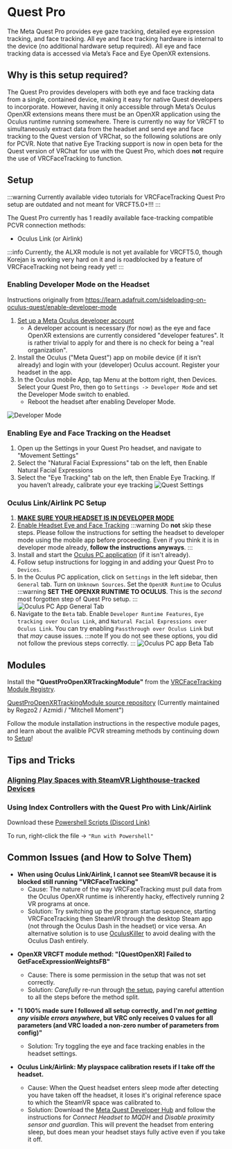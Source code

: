 
# Quest Pro

The Meta Quest Pro provides eye gaze tracking, detailed eye expression tracking, and face tracking.
All eye and face tracking hardware is internal to the device (no additional hardware setup required).
All eye and face tracking data is accessed via Meta’s Face and Eye OpenXR extensions.

## Why is this setup required?

The Quest Pro provides developers with both eye and face tracking data from a single, contained device, making it easy for native Quest developers to incorporate.
However, having it only accessible through Meta’s Oculus OpenXR extensions means there must be an OpenXR application using the Oculus runtime running somewhere.
There is currently no way for VRCFT to simultaneously extract data from the headset and send eye and face tracking to the Quest version of VRChat, so the following solutions are only for PCVR.
Note that native Eye Tracking support is now in open beta for the Quest version of VRChat for use with the Quest Pro, which does **not** require the use of VRCFaceTracking to function.

## Setup

:::warning
Currently available video tutorials for VRCFaceTracking Quest Pro setup are outdated and not meant for VRCFT5.0+!!!
:::

The Quest Pro currently has 1 readily available face-tracking compatible PCVR connection methods:

- Oculus Link (or Airlink)

:::info
Currently, the ALXR module is not yet available for VRCFT5.0, though Korejan is working very hard on it and is roadblocked by a feature of VRCFaceTracking not being ready yet!
:::

<!-- The user is free to choose whatever method they prefer more. ALXR is an open-source project and thus has many for features and customizability in the PCVR connection as compared to Airlink, but also has more bugs or quirks.
Oculus Link/Airlink is Meta’s own PCVR streaming solution, and is generally more straight-forward to set up and network stable, but also is limited in customization.

In both cases the user is expected to have the VR PC and the Quest Pro on the same network, with the PC ideally connected to the network via ethernet cable. 
You can learn more about improving your Quest PCVR streaming experience with the many guides available online.  -->

### Enabling Developer Mode on the Headset

Instructions originally from https://learn.adafruit.com/sideloading-on-oculus-quest/enable-developer-mode

1. [Set up a Meta Oculus developer account](https://developer.oculus.com/sign-up/)
    * A developer account is necessary (for now) as the eye and face OpenXR extensions are currently considered "developer features".
   It is rather trivial to apply for and there is no check for being a "real organization".
2. Install the Oculus ("Meta Quest") app on mobile device (if it isn’t already) and login with your (developer) Oculus account. Register your headset in the app.
3. In the Oculus mobile App, tap Menu at the bottom right, then Devices. Select your Quest Pro, then go to `Settings -> Developer Mode` and set the Developer Mode switch to enabled.
    * Reboot the headset after enabling Developer Mode.

![Developer Mode](img/quest/dev-mode.png)

### Enabling Eye and Face Tracking on the Headset

1. Open up the Settings in your Quest Pro headset, and navigate to "Movement Settings"
2. Select the "Natural Facial Expressions" tab on the left, then Enable Natural Facial Expressions
3. Select the "Eye Tracking" tab on the left, then Enable Eye Tracking. If you haven’t already, calibrate your eye tracking
![Quest Settings](img/quest/quest_pro_settings_eye_tracking.jpeg)

### Oculus Link/Airlink PC Setup

1. [**MAKE SURE YOUR HEADSET IS IN DEVELOPER MODE**](#enabling-developer-mode-on-the-headset)
2. [Enable Headset Eye and Face Tracking](#enabling-eye-and-face-tracking-on-the-headset)
:::warning
Do **not** skip these steps. Please follow the instructions for setting the headset to developer mode using the mobile app before proceeding. 
Even if you think it is in developer mode already, **follow the instructions anyways**.
:::
3. Install and start the [Oculus PC application](https://www.oculus.com/download_app/?id=1582076955407037) (if it isn't already).
4. Follow setup instructions for logging in and adding your Quest Pro to `Devices`.
5. In the Oculus PC application, click on `Settings` in the left sidebar, then `General` tab. Turn on `Unknown Sources`. Set the `OpenXR Runtime` to Oculus
:::warning
**SET THE OPENXR RUNTIME TO OCULUS**. This is the *second* most forgotten step of Quest Pro setup.
:::
![Oculus PC App General Tab](img/quest/oculus_pc_app_general.png)
6. Navigate to the `Beta` tab. Enable `Developer Runtime Features`, `Eye tracking over Oculus Link`, and `Natural Facial Expressions over Oculus Link`.
You can try enabling `Passthrough over Oculus Link` but that *may* cause issues. 
:::note
If you do not see these options, you did not follow the previous steps correctly.
:::
   ![Oculus PC app Beta Tab](img/quest/oculus_pc_app_beta.png)

<!-- ### ALVR/ALXR Setup

1. Install SideQuest (Advanced Installer) on your computer. https://sidequestvr.com/setup-howto
   - The SideQuest application will have a built-in tutorial for the following steps.
2. [**Set your headset to developer mode using the Oculus mobile app**](#enabling-developer-mode-on-the-headset) and..
3. [Enable Headset Eye and Face Tracking](#enabling-eye-and-face-tracking-on-the-headset)
:::warning
Do **not** skip these steps. Please follow the instructions for setting the headset to developer mode using the mobile app before proceeding. 
Even if you think it is in developer mode already, **follow the instructions anyways**. 
:::
4. Connect your Quest Pro headset to your computer with a *data-transfer* USB cable.
Once connected you will be prompted to "Allow USB debugging" and "Allow File Access". Make sure to allow both.
(You should also check the *Always allow from this computer* box to prevent the message from popping up again later)
Your headset should now be ready to be used with SideQuest.
5. Download the [latest ALXR **Quest** Client (`alxr-client-quest.apk`)](https://github.com/korejan/ALXR-experimental/releases/)
6. Use SideQuest to install `alxr-client-quest.apk` to your Quest Pro. Click the *"Install APK file from folder"* button, then select the downloaded `alxr-client-quest.apk` in the file prompt.
![How to install APKs in SideQuest](img/quest/hacks_sidequest-install-other-crop2.png)
7. Download [ALVR Server v18.2.3 (`alvr_server_windows.zip`)](https://github.com/alvr-org/ALVR/releases/tag/v18.2.3)
   - Optionally, you can try [this custom build of alvr_server v18 from korejan](https://drive.google.com/file/d/1aA1j4H97mSKebjS_puCd4-FUKnxZMBfC/view?usp=share_link) that includes the encoding changes found in alvr v19
    :::note
    Newer versions of ALVR server are incompatible with ALXR client, so only use the linked options here (for now!)
    :::
8. Unzip ``alvr_server_windows.zip`` somewhere convenient, then launch ``ALVR Launcher.exe``. Follow the initial setup procedure in the launched ALVR Server app.
9. Once the ALVR Server is up and running, launch the ``alxr_client`` app that you installed earlier on your Quest Pro.
In your Apps Library, you will need to set the category of shown apps to "Unknown Sources" to see the installed ``alxr_client``.
![Unknown Sources](img/quest/quest_pro_unknown_sources.png)
10. With ALXR client running on the headset, go back to the ALVR Server PC application and make sure you're on the "Connections" tab.
There should now be a Meta Quest Pro in the "New Clients" list, with a "Trust" button on the right side of its entry.
Click "Trust" to allow the ALVR server app to make the connection to the ALXR client app on the Quest Pro.
Back in the headset, SteamVR should now be streamed from the PC to the headset.
![After Trusting the Quest Pro in ALVR](img/quest/alvr_connection.png) 

#### If you are planning on using a USB cable instead of Wi-Fi streaming for the ALXR/ALVR connection

1. Follow the [Official ALVR Community Instructions](https://github.com/alvr-org/ALVR/wiki/Using-ALVR-through-a-USB-connection) for setting up the USB connection.
2. Change the text in the `questProIP` file to `127.0.0.1` -->

## Modules

<!-- There are two different VRCFT modules that can be used for the Quest Pro. 
If you are using the ALXR program for streaming PCVR to the headset, you *must* use Korejan's ALXR module.
Otherwise if using Oculus Link/Airlink for PCVR streaming, either module will work. -->

<!-- We'll bring the neat pagecards back once module pages become a thing -->

Install the **"QuestProOpenXRTrackingModule"** from the [VRCFaceTracking Module Registry](../vrcft-software/vrcft.mdx#module-registry).

[QuestProOpenXRTrackingModule source repository](https://github.com/regzo2/VRCFaceTracking-QuestProOpenXR) (Currently maintained by Regzo2 / Azmidi / "Mitchell Moment")

<!-- <div class="row" style={{display: 'flex',  justifyContent:'center', alignItems:'center'}}>
    <PageCard name="TofuLemon's OpenXR Module" url="../intro" description="Creates a psuedo-headless OpenXR application to pull data from Facebook's Eye/Face OpenXR extensions"/>
</div> -->

<!-- <PageCard name="Korejan's ALXR Module" url="../intro" description="Creates a psuedo-headless ALXR (OpenXR) instance to pull data from OpenXR extensions"/> -->

Follow the module installation instructions in the respective module pages, and learn about the avalible PCVR streaming methods by continuing down to [Setup](#setup)!

## Tips and Tricks

### [Aligning Play Spaces with SteamVR Lighthouse-tracked Devices](https://github.com/bdunderscore/OpenVR-SpaceCalibrator/tree/continuous-cal)

### Using Index Controllers with the Quest Pro with Link/Airlink

Download these [Powershell Scripts (Discord Link)](https://discord.com/channels/849300336128032789/1033745772979699775/1056009844701806643)

To run, right-click the file -> `"Run with Powershell"`

<!-- ### Using Index Controllers with the Quest Pro with ALVR/ALXR

The customizability of ALVR allows a few options in this regard. All following mentioned settings can be found in the "Headset" tab of the ALVR settings.

- Option 1: Completely disable the Quest Pro controllers using the checkbox next to "Controllers"
- Option 2: Set the Controller emulation to "HTC Vive Tracker". This allows real controllers such as the Index Controllers to take precedence in SteamVR, and allow
  for using the Quest Pro controllers for manual playspace calibration. -->

## Common Issues (and How to Solve Them)

<!-- TODO: turn these into a table.. -->

- **When using Oculus Link/Airlink, I cannot see SteamVR because it is blocked still running "VRCFaceTracking"**
  - Cause: The nature of the way VRCFaceTracking must pull data from the Oculus OpenXR runtime is inherently hacky, effectively running 2 VR programs at once.
  - Solution: Try switching up the program startup sequence, starting VRCFaceTracking then SteamVR through the desktop Steam app (not through the Oculus Dash in the headset) or vice versa.
               An alternative solution is to use [OculusKiller](https://github.com/LibreQuest/OculusKiller) to avoid dealing with the Oculus Dash entirely.

<!-- - **ALXR/ALVR methods: "[ERROR] No connection could be made because the target machine actively refused it"**
  - Cause: The ALXR VRCFT server is not running.
  - Solution: Usually the problem is related to [missing a step](#oculus-linkairlink-setup)
     and the ALXR log may make it clear as to what step exactly was forgotten. -->

- **OpenXR VRCFT module method: "[QuestOpenXR] Failed to GetFaceExpressionWeightsFB"**
  - Cause: There is some permission in the setup that was not set correctly.
  - Solution: *Carefully* re-run through [the setup](#oculus-linkairlink-setup), paying careful attention to all the steps before the method split.

- **"I 100% made sure I followed all setup correctly, and I'm *not getting any visible errors anywhere*, but VRC only receives 0 values for all parameters (and VRC loaded a non-zero number of parameters from config)"**
  - Solution: Try toggling the eye and face tracking enables in the headset settings.

- **Oculus Link/Airlink: My playspace calibration resets if I take off the headset.**
  - Cause: When the Quest headset enters sleep mode after detecting you have taken off the headset, it loses it's original reference space to which the SteamVR space was calibrated to.
  - Solution: Download the [Meta Quest Developer Hub](https://developer.oculus.com/documentation/unity/ts-odh/) and follow the instructions for *Connect Headset to MQDH* and *Disable proximity sensor and guardian*.
     This will prevent the headset from entering sleep, but does mean your headset stays fully active even if you take it off.